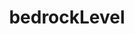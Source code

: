 ---
title: bedrockLevel
description: bedrockLevel
sidebar:
  label: bedrockLevel
  order: 1
  badge:
    text: Outdated
    variant: caution
---